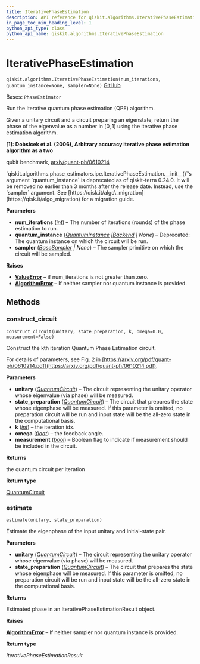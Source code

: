 ```yaml
---
title: IterativePhaseEstimation
description: API reference for qiskit.algorithms.IterativePhaseEstimation
in_page_toc_min_heading_level: 1
python_api_type: class
python_api_name: qiskit.algorithms.IterativePhaseEstimation
---
```


# IterativePhaseEstimation

<span id="qiskit.algorithms.IterativePhaseEstimation" />

`qiskit.algorithms.IterativePhaseEstimation(num_iterations, quantum_instance=None, sampler=None)` [GitHub](https://github.com/qiskit/qiskit/tree/stable/0.25/qiskit/algorithms/phase_estimators/ipe.py "view source code")

Bases: `PhaseEstimator`

Run the Iterative quantum phase estimation (QPE) algorithm.

Given a unitary circuit and a circuit preparing an eigenstate, return the phase of the eigenvalue as a number in $[0,1)$ using the iterative phase estimation algorithm.

**\[1]: Dobsicek et al. (2006), Arbitrary accuracy iterative phase estimation algorithm as a two**

qubit benchmark, [arxiv/quant-ph/0610214](https://arxiv.org/abs/quant-ph/0610214)

<Admonition title="Deprecated since version 0.24.0" type="danger">
  `qiskit.algorithms.phase_estimators.ipe.IterativePhaseEstimation.__init__()`’s argument `quantum_instance` is deprecated as of qiskit-terra 0.24.0. It will be removed no earlier than 3 months after the release date. Instead, use the `sampler` argument. See [https://qisk.it/algo\_migration](https://qisk.it/algo_migration) for a migration guide.
</Admonition>

**Parameters**

*   **num\_iterations** ([*int*](https://docs.python.org/3/library/functions.html#int "(in Python v3.12)")) – The number of iterations (rounds) of the phase estimation to run.
*   **quantum\_instance** ([*QuantumInstance*](qiskit.utils.QuantumInstance "qiskit.utils.QuantumInstance")  *|*[*Backend*](qiskit.providers.Backend "qiskit.providers.Backend") *| None*) – Deprecated: The quantum instance on which the circuit will be run.
*   **sampler** ([*BaseSampler*](qiskit.primitives.BaseSampler "qiskit.primitives.BaseSampler") *| None*) – The sampler primitive on which the circuit will be sampled.

**Raises**

*   [**ValueError**](https://docs.python.org/3/library/exceptions.html#ValueError "(in Python v3.12)") – if num\_iterations is not greater than zero.
*   [**AlgorithmError**](algorithms#qiskit.algorithms.AlgorithmError "qiskit.algorithms.AlgorithmError") – If neither sampler nor quantum instance is provided.

## Methods

### construct\_circuit

<span id="qiskit.algorithms.IterativePhaseEstimation.construct_circuit" />

`construct_circuit(unitary, state_preparation, k, omega=0.0, measurement=False)`

Construct the kth iteration Quantum Phase Estimation circuit.

For details of parameters, see Fig. 2 in [https://arxiv.org/pdf/quant-ph/0610214.pdf](https://arxiv.org/pdf/quant-ph/0610214.pdf).

**Parameters**

*   **unitary** ([*QuantumCircuit*](qiskit.circuit.QuantumCircuit "qiskit.circuit.quantumcircuit.QuantumCircuit")) – The circuit representing the unitary operator whose eigenvalue (via phase) will be measured.
*   **state\_preparation** ([*QuantumCircuit*](qiskit.circuit.QuantumCircuit "qiskit.circuit.quantumcircuit.QuantumCircuit")) – The circuit that prepares the state whose eigenphase will be measured. If this parameter is omitted, no preparation circuit will be run and input state will be the all-zero state in the computational basis.
*   **k** ([*int*](https://docs.python.org/3/library/functions.html#int "(in Python v3.12)")) – the iteration idx.
*   **omega** ([*float*](https://docs.python.org/3/library/functions.html#float "(in Python v3.12)")) – the feedback angle.
*   **measurement** ([*bool*](https://docs.python.org/3/library/functions.html#bool "(in Python v3.12)")) – Boolean flag to indicate if measurement should be included in the circuit.

**Returns**

the quantum circuit per iteration

**Return type**

[QuantumCircuit](qiskit.circuit.QuantumCircuit "qiskit.circuit.QuantumCircuit")

### estimate

<span id="qiskit.algorithms.IterativePhaseEstimation.estimate" />

`estimate(unitary, state_preparation)`

Estimate the eigenphase of the input unitary and initial-state pair.

**Parameters**

*   **unitary** ([*QuantumCircuit*](qiskit.circuit.QuantumCircuit "qiskit.circuit.quantumcircuit.QuantumCircuit")) – The circuit representing the unitary operator whose eigenvalue (via phase) will be measured.
*   **state\_preparation** ([*QuantumCircuit*](qiskit.circuit.QuantumCircuit "qiskit.circuit.quantumcircuit.QuantumCircuit")) – The circuit that prepares the state whose eigenphase will be measured. If this parameter is omitted, no preparation circuit will be run and input state will be the all-zero state in the computational basis.

**Returns**

Estimated phase in an IterativePhaseEstimationResult object.

**Raises**

[**AlgorithmError**](algorithms#qiskit.algorithms.AlgorithmError "qiskit.algorithms.AlgorithmError") – If neither sampler nor quantum instance is provided.

**Return type**

*IterativePhaseEstimationResult*

